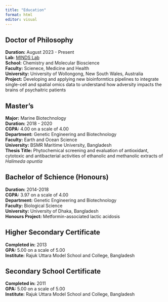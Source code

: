 ```yaml
---
title: "Education"
format: html
editor: visual
---
```


## Doctor of Philosophy

**Duration:** August 2023 - Present\
**Lab:** [MINDS Lab](https://mindslaboratory.wordpress.com)\
**School:** Chemistry and Molecular Bioscience\
**Faculty:** Scienece, Medicine and Health\
**University:** University of Wollongong, New South Wales, Australia\
**Project:** Developing and applying new bioinformtics pipelines to integrate single-cell and spatial omics data to understand how adversity impacts the brains of psychaitric patients

## Master's

**Major:** Marine Biotechnology  
**Duration:** 2018 - 2020\
**CGPA:** 4.00 on a scale of 4.00\
**Department:** Genetic Engineering and Biotechnology\
**Faculty:** Earth and Ocean Science\
**University:** BSMR Maritime University, Bangladesh\
**Thesis Title:** Phytochemical screening and evaluation of antioxidant, cytotoxic and antibacterial activities of ethanolic and methanolic extracts of *Halimeda opuntia*

## Bachelor of Schience (Honours)

**Duration:** 2014-2018\
**CGPA:** 3.97 on a scale of 4.00\
**Department:** Genetic Engineering and Biotechnology\
**Faculty:** Biological Science\
**University:** University of Dhaka, Bangladesh\
**Honours Project:** Metformin-associated lactic acidosis

## Higher Secondary Certificate

**Completed in:** 2013\
**GPA:** 5.00 on a scale of 5.00\
**Institute:** Rajuk Uttara Model School and College, Bangladesh

## Secondary School Certificate

**Completed in:** 2011\
**GPA:** 5.00 on a scale of 5.00\
**Institute:** Rajuk Uttara Model School and College, Bangladesh
